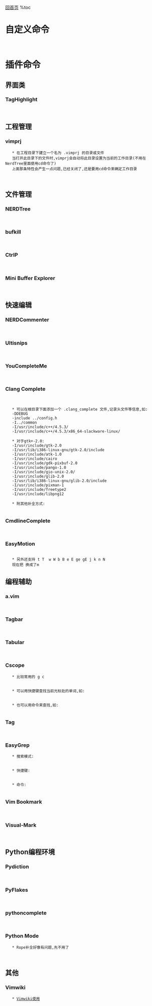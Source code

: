 [[../index|回首页]]
%toc

= 自定义命令 =

    {{{c
    <leader>sw  交换前后两个单词(很先进的交换)

    F8          取消匹配高亮
    F10         make

    <M-u>       更新Tags和Cscope
    :M          make
    :MI         make install
    :CM         cmake .
    :EM         e ./CMakeLists.txt
    :R          run
    :D          dbg
    :CCH        创建C文件和H文件
    :CH         创建当前C文件对应的H文件
  }}}

= 插件命令 =

== 界面类 ==

=== TagHighlight ===

    {{{c
    :UpdateTypesFile      开启高亮,如果没tag文件还会自己生成一个
    :UpdateTypesFileOnly  开启高亮,不会自己生成tag文件,这个函数绑在F12上面
  }}}

== 工程管理 ==

=== vimprj ===

    * 在工程目录下建立一个名为 .vimprj 的目录或文件
    当打开此目录下的文件时,vimprj会自动将此目录设置为当前的工作目录(不用在NerdTree里面使用cd命令了)
    上面那条特性会产生一点问题,已经关闭了,还是要用cd命令来确定工作目录

    {{{c
    :VimprjInfo   查看当前的工作目录
  }}}

== 文件管理 ==

=== NERDTree ===

    {{{c
    最常用:
    
    :Bookmark
    o
    go
    C
    m
    cd

    :NERDTreeFromBookmark    通过书签打开Nerdtree

    
    书签命令:
    
    :Bookmark                添加书签
    :BookmarkToRoot          设置NerdTree的根目录为指定书签
    :ClearBookmarks          清除指定书签
    :ClearAllBookmarks       清除所有书签

     
    映射:
    
    o                        打开文件,并跳到文件窗口
    go                       打开文件,但不跳到文件窗口
    i                        split 打开文件,并跳到文件窗口
    gi                       split 打开文件,但不跳到文件窗口
    s                        vsp 打开文件,并跳到文件窗口
    gs                       vsp 打开文件,但不跳到文件窗口
    O                        递归打开选中结点下的所有目录
    x                        合拢选中结点的父目录
    X                        递归合拢选中结点下的所有目录
              
    D                        删除当前书签
               
    P                        跳到根结点
    p                        跳到父结点
    K                        跳到当前目录下同级的第一个结点
    J                        跳到当前目录下同级的最后一个结点
              
    C                        将选中目录或选中文件的父目录设为根结点
    u                        将当前根结点的父目录设为根目录，并变成合拢原根结点
    U                        将当前根结点的父目录设为根目录，但保持展开原根结点
    r                        递归刷新选中目录
    R                        递归刷新根结点
    m                        显示文件系统菜单
    cd                       将Vim当前工作目录设为选中目录
              
    I                        切换是否显示隐藏文件
    f                        切换是否使用文件过滤器
    F                        切换是否显示文件
    B                        切换是否显示书签
  }}}

=== bufkill ===

    {{{c
    :BD                      关闭文件,但是窗口还保持住
    <leader>bd               关闭文件,但是窗口还保持住
  }}}

=== CtrlP ===

    {{{c
    <C-P>                    开始搜索文件
    <C-W><C-U> / <C-W>u      在历史记录里搜索文件
    <C-J> / <C-K>            在搜索列表中移动光标
  }}}

=== Mini Buffer Explorer ===

    {{{c
    <leader>h                向左切换窗口
    <leader>l                向右切换窗口
    :b<n>                    切换到第n号窗口
  }}}

== 快速编辑 ==

=== NERDCommenter ===

    {{{c
    [count]<leader>cc        注释
    [count]<leader>cm        最简注释(比如/*...*/,不会每行都有一个,而是一块语句就只有一对)
    [count]<leader>cs        用 "sexy" 风格注释所选的行
    [count]<leader>cy        和 cc 一样,但注释前先复制所选的行
    [count]<leader>cl        注释时左对齐
    [count]<leader>cb        注释时两边对齐
    <leader>cA               在行末添加注释符并进入插入模式

    [count]<leader>c<space>  反转注释状态(根据第一行)
    [count]<leader>ci        反转注释状态(每行单独处理)

    [count]<leader>cu        取消所选行的注释.

    <leader>ca               切换注释风格(如在/**/与//之间切换)
  }}}


=== Ultisnips ===

    {{{c
    配置文件位于 ~/.vim/bundle/ultisnips/UltiSnips/
    <C-J>                    弹出snippets
    <C-tab>                  弹出候选的snippets
    <C-J>                    在snippets中跳到下一个编辑点
    <C-K>                    在snippets中跳到上一个编辑点
    :UltiSnipsEdit           修改当前文件对应的模板文件
  }}}

=== YouCompleteMe ===

    {{{c
    :YcmDiags                显示clang编译的警告和错误
    <leader>jd               go to definition

      }}}

=== Clang Complete ===

    {{{c
    <C-X><C-U>               激活补全,新增加了一个快捷键 <C-U>
    <C-]>                    跳到声明处
    <C-T>                    跳回来
                            
    :copen                   显示分析错误
  }}}

    * 可以在根目录下面添加一个 .clang_complete 文件,记录头文件等信息,如:
    -DDEBUG
    -include ../config.h
    -I../common
    -I/usr/include/c++/4.5.3/
    -I/usr/include/c++/4.5.3/x86_64-slackware-linux/

    * 对于gtk+-2.0:
    -I/usr/include/gtk-2.0
    -I/usr/lib/i386-linux-gnu/gtk-2.0/include
    -I/usr/include/atk-1.0
    -I/usr/include/cairo
    -I/usr/include/gdk-pixbuf-2.0
    -I/usr/include/pango-1.0
    -I/usr/include/gio-unix-2.0/
    -I/usr/include/glib-2.0
    -I/usr/lib/i386-linux-gnu/glib-2.0/include
    -I/usr/include/pixman-1
    -I/usr/include/freetype2
    -I/usr/include/libpng12 

    * 附其他补全方式:
    {{{c
    整行补全                    CTRL-X CTRL-L
    当前文件关键字补全            CTRL-X CTRL-N
    字典补全                    CTRL-X CTRL-K
    同义词字典补全               CTRL-X CTRL-T
    头文件内关键字补全            CTRL-X CTRL-I
    标签补全                    CTRL-X CTRL-]
    补全文件名                  CTRL-X CTRL-F
    补全宏定义                  CTRL-X CTRL-D
    补全Vim命令                 CTRL-X CTRL-V
    用户自定义补全               CTRL-X CTRL-U
    拼写建议                    CTRL-X CTRL-S 
  }}}


=== CmdlineComplete ===

    {{{c
    <C-P>  在使用/来搜索时,自动补全
  }}}


=== EasyMotion ===

    {{{c
    <leader><leader>fx    从光标位置处向后查找所有'x'
    <leader><leader>Fx    从光标位置处向前查找所有'x'
  }}}
    * 另外还支持 t T  w W b B e E ge gE j k n N
    现在把<leader><leader> 换成了m


== 编程辅助 ==

=== a.vim ===

    {{{c
    :A    切换c/h
    :AS   在 split 中打开c和h
    :AV   在 vsp 中打开c和h
     
    :IH   switches to file under cursor
    :IHS  splits and switches
    :IHV  vertical splits and switches
      }}}

=== Tagbar ===

    {{{c
    p         源文件跳到tags处,但光标仍停留在Tagbar窗口
    <space>   在命令行显示当前tag的原型
      }}}


=== Tabular ===

    {{{c
    :Tab/=    将代码按=作为标准对齐
    :Tab/:    将代码按:作为标准对齐
    :Tab/:\zs 按:作为标准对齐,但是:本身不动
      }}}

=== Cscope ===

    * 比较常用的 g c
    {{{c
    s: 查找C语言符号，即查找函数名、宏、枚举值等出现的地方
    g: 查找函数、宏、枚举等定义的位置，类似ctags所提供的功能
    d: 查找本函数调用的函数
    c: 查找调用本函数的函数
    t: 查找指定的字符串
    e: 查找egrep模式，相当于egrep功能，但查找速度快多了
    f: 查找并打开文件，类似vim的find功能
    i: 查找包含本文件的文件
      }}}

    * 可以用快捷键查找当前光标处的单词,如:
    {{{c
    nmap <C-C>c
    nmap <C-C><C-C>
    nmap <C-C>s
    nmap <C-C><C-S>
      }}}

    * 也可以用命令来查找,如:
    {{{c
    :cs find c do_cscope 在项目中查找调用do_cscope()函数的函数
    :cs find s do_cscope 在项目中查找do_cscope符号出现的地方
      }}}

=== Tag ===

    {{{c
    Ctrl+]        跳转到当前光标下的标签
    Ctrl+T        跳转到标签栈中较早的标签
      }}}

=== EasyGrep ===

    * 搜索模式:
    {{{c
        All                                    所有文件
        Buffers                                打开的文件
        TrackExt                               智能判断文件类型
        User                                   用户自定义的正则表达式
      }}}

    * 快捷键:
    {{{c
        <leader>vv / <leader>vV                查找光标处的单词 / 全词匹配
        <leader>va / <leader>vA                like vv, but add to existing list / 全词匹配
        <leader>vr / <leader>vR                替换光标处的单词 / 全词匹配

        <leader>vo                             显示查找选项,这个功能很方便,注意要通过 q 来关闭
        <leader>vy<option>                     快捷更改选项,option是选项的第一个字母
      }}}

    * 命令:
    {{{c
        :Grep / :Grep! [arg]                   <leader>vv / <leader>vV
        :GrepAdd / :GrepAdd! [arg]             <leader>va / <leader>vA
        :Replace [target] [replacement]        替换
        :ReplaceUndo [target] [replacement]    恢复上一次替换(不一定靠谱)
      }}}

=== Vim Bookmark ===

    {{{c
    mm 用于设定或者删除一个书签，或者使用命令 VbookmarkToggle
    mn 用于跳转到下一个书签，或者使用命令 VbookmarkNext
    mp 用于跳转到前一个书签，或者使用命令 VbookmarkPrevious
    ma 用于删除所有书签，或者使用命令 VbookmarkClearAll
      }}}

=== Visual-Mark ===

    {{{c
    <C-F2>        设置/取消书签
    <F2> / <M-F2> 切换书签
      }}}


== Python编程环境 ==

=== Pydiction ===

    {{{c
    开启补全          <C-X><C-K>
    默认是Tab键,但是不好用,直接用字典补全
      }}}

=== PyFlakes ===

    {{{c
    :cc               检查错误
      }}}


=== pythoncomplete ===

    {{{c
    开启补全          <C-X><X-O>
      }}}


=== Python Mode ===

    * Rope补全好像有问题,先不用了

    {{{c
    K                 Show python docs for current word under cursor
    <leader>r         Run current buffer
    <leader>b         Set breakpoints

    [[                Jump to previous class or function (normal, visual, operator modes)
    ]]                Jump to next class or function  (normal, visual, operator modes)
    [M                Jump to previous class or method (normal, visual, operator modes)
    ]M                Jump to next class or method (normal, visual, operator modes)
    aC                Select a class. Ex: vaC, daC, yaC, caC (normal, operator modes)
    iC                Select inner class. Ex: viC, diC, yiC, ciC (normal, operator modes)
    aM                Select a function or method. Ex: vaM, daM, yaM, caM (normal, operator modes)
    iM                Select inner function or method. Ex: viM, diM, yiM, ciM (normal, operator modes)
     
    :Pydoc <args>     Show python documentation
    :PyLintToggle     Enable, disable pylint
    :PyLint           Check current buffer
    :PyLintAuto       Automatically fix PEP8 errors in the current buffer
    :Pyrun            Run current buffer
      }}}


== 其他 ==

=== Vimwiki ===

    * [[Vimwiki使用]]


